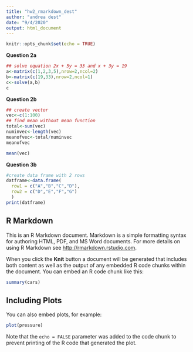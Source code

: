 ```yaml
---
title: "hw2_rmarkdown_dest"
author: "andrea dest"
date: "9/4/2020"
output: html_document
---
```


```r
knitr::opts_chunk$set(echo = TRUE)
```

__Question 2a__

```r
## solve equation 2x + 5y = 33 and x + 3y = 19
a<-matrix(c(1,2,3,5),nrow=2,ncol=2)
b<-matrix(c(19,33),nrow=2,ncol=1)
c<-solve(a,b)
c
```
__Question 2b__

```r
## create vector
vec<-c(1:100)
## find mean without mean function
total<-sum(vec)
numinvec<-length(vec)
meanofvec<-total/numinvec
meanofvec

mean(vec)
```

__Question 3b__

```r
#create data frame with 2 rows
datframe<-data.frame(
  row1 = c("A","B","C","D"),
  row2 = c("D","E","F","G")
  )
print(datframe)
```


## R Markdown

This is an R Markdown document. Markdown is a simple formatting syntax for authoring HTML, PDF, and MS Word documents. For more details on using R Markdown see <http://rmarkdown.rstudio.com>.

When you click the **Knit** button a document will be generated that includes both content as well as the output of any embedded R code chunks within the document. You can embed an R code chunk like this:

```r
summary(cars)
```

## Including Plots

You can also embed plots, for example:

```r
plot(pressure)
```

Note that the `echo = FALSE` parameter was added to the code chunk to prevent printing of the R code that generated the plot.
